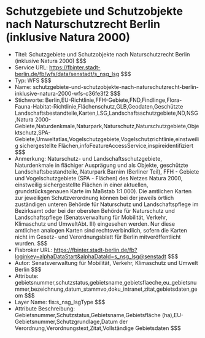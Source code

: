 # Schutzgebiete und Schutzobjekte nach Naturschutzrecht Berlin (inklusive Natura 2000)
- Titel: Schutzgebiete und Schutzobjekte nach Naturschutzrecht Berlin (inklusive Natura 2000) $$$
- Service URL: https://fbinter.stadt-berlin.de/fb/wfs/data/senstadt/s_nsg_lsg $$$
- Typ: WFS $$$
- Name: schutzgebiete-und-schutzobjekte-nach-naturschutzrecht-berlin-inklusive-natura-2000-wfs-c36fe3f2 $$$
- Stichworte: Berlin,EU-Richtlinie,FFH-Gebiete,FND,Findlinge,Flora-Fauna-Habitat-Richtlinie,Flächenschutz,GLB,Geodaten,Geschützte Landschaftsbestandteile,Karten,LSG,Landschaftsschutzgebiete,ND,NSG,Natura 2000-Gebiete,Naturdenkmale,Naturpark,Naturschutz,Naturschutzgebiete,Objektschutz,SPA-Gebiete,Umweltatlas,Vogelschutzgebiete,Vogelschutzrichtlinie,einstweilig sichergestellte Flächen,infoFeatureAccessService,inspireidentifiziert $$$
- Anmerkung: Naturschutz- und Landschaftsschutzgebiete, Naturdenkmale in flächiger Ausprägung und als Objekte, geschützte Landschaftsbestandteile, Naturpark Barnim (Berliner Teil), FFH - Gebiete und Vogelschutzgebiete (SPA - Flächen) des Netzes Natura 2000, einstweilig sichergestellte Flächen in einer aktuellen, grundstücksgenauen Karte im Maßstab 1:1.000). Die amtlichen Karten zur jeweiligen Schutzverordnung können bei der jeweils örtlich zuständigen unteren Behörde für Naturschutz und Landschaftspflege im Bezirksamt oder bei der obersten Behörde für Naturschutz und Landschaftspflege (Senatsverwaltung für Mobilität, Verkehr, Klimaschutz und UmweltAbt. III) eingesehen werden. Nur diese amtlichen analogen Karten sind rechtsverbindlich, sofern die Karten nicht im Gesetz- und Verordnungsblatt für Berlin mitveröffentlicht wurden. $$$
- Fisbroker URL: https://fbinter.stadt-berlin.de/fb?loginkey=alphaDataStart&alphaDataId=s_nsg_lsg@senstadt $$$
- Autor: Senatsverwaltung für Mobilität, Verkehr, Klimaschutz und Umwelt Berlin $$$
- Attribute: gebietsnummer,schutzstatus,gebietsname,gebietsflaeche,eu_gebietsnummer,bezeichnung,datum_stammvo,doku_intranet,zitat,gebietsdaten,geom $$$
- Layer Name: fis:s_nsg_lsgType $$$
- Attribute Beschreibung: Gebietsnummer,Schutzstatus,Gebietsname,Gebietsfläche (ha),EU-Gebietsnummer,Schutzgrundlage,Datum der Verordnung,Verordnungstext,Zitat,Vollständige Gebietsdaten $$$
